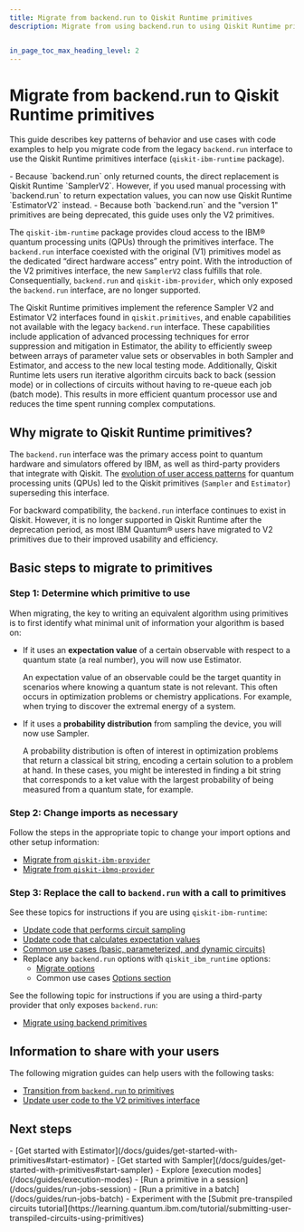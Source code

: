 ```yaml
---
title: Migrate from backend.run to Qiskit Runtime primitives
description: Migrate from using backend.run to using Qiskit Runtime primitives (qiskit-ibm-runtime)


in_page_toc_max_heading_level: 2
---
```


<span id="migrate-to-qr"></span>
# Migrate from backend.run to Qiskit Runtime primitives

This guide describes key patterns of behavior and use cases with code
examples to help you migrate code from the legacy `backend.run` interface to use the Qiskit Runtime primitives interface (`qiskit-ibm-runtime` package).

<Admonition type="note" title="Notes">
- Because `backend.run` only returned counts, the direct replacement is Qiskit Runtime `SamplerV2`.  However, if you used manual processing with `backend.run` to return expectation values, you can now use Qiskit Runtime `EstimatorV2` instead.
- Because both `backend.run` and the "version 1" primitives are being deprecated, this guide uses only the V2 primitives.
</Admonition>

The `qiskit-ibm-runtime` package provides cloud access to the IBM&reg; quantum processing units  (QPUs) through the primitives interface. The `backend.run` interface coexisted with the original (V1) primitives model as the dedicated “direct hardware access” entry point.  With the introduction of the V2 primitives interface, the new `SamplerV2` class fulfills that role. Consequentially, `backend.run` and `qiskit-ibm-provider`, which only exposed the `backend.run` interface, are no longer supported.

The Qiskit Runtime primitives implement the reference Sampler V2 and Estimator V2 interfaces found in `qiskit.primitives`, and enable capabilities not available with the legacy `backend.run` interface. These capabilities include application of advanced processing techniques for error suppression and mitigation in Estimator, the ability to efficiently sweep between arrays of parameter value sets or observables in both Sampler and Estimator, and access to the new local testing mode. Additionally, Qiskit Runtime lets users run iterative algorithm circuits back to back (session mode) or in collections of circuits without having to re-queue each job (batch mode). This results in more efficient quantum processor use and reduces the time spent running complex computations.

## Why migrate to Qiskit Runtime primitives?

The `backend.run` interface was the primary access point to quantum hardware and simulators offered by IBM, as well as third-party providers that integrate with Qiskit. The [evolution of user access patterns](/docs/guides/primitives#qpu-access-patterns) for quantum processing units (QPUs) led to the Qiskit primitives (`Sampler` and `Estimator`) superseding this interface.

For backward compatibility, the `backend.run` interface continues to exist in Qiskit. However, it is no longer supported
in Qiskit Runtime after the deprecation period, as most IBM Quantum&reg; users have migrated to V2 primitives due to their improved
usability and efficiency.

## Basic steps to migrate to primitives

### Step 1: Determine which primitive to use

When migrating, the key to writing an equivalent algorithm using
primitives is to first identify what minimal unit of information
your algorithm is based on:

-   If it uses an **expectation value** of a certain observable with respect to a quantum state (a real number), you will now use Estimator.

    An expectation value of an observable could be the target quantity in scenarios where knowing a quantum state is not relevant. This often occurs in optimization problems or chemistry applications. For example, when trying to discover the extremal energy of a system.
-   If it uses a **probability distribution** from sampling the device, you will now use Sampler.


    A probability distribution is often of interest in optimization problems that return a classical bit string, encoding a certain solution to a problem at hand. In these cases, you might be interested in finding a bit string that corresponds to a ket value with the largest probability of being measured from a quantum state, for example.

### Step 2: Change imports as necessary

Follow the steps in the appropriate topic to change your import options and other setup information:

- [Migrate from `qiskit-ibm-provider`](qiskit-runtime-from-ibm-provider)
- [Migrate from `qiskit-ibmq-provider`](qiskit-runtime-from-ibmq-provider)

### Step 3: Replace the call to `backend.run` with a call to primitives

See these topics for instructions if you are using `qiskit-ibm-runtime`:

-  [Update code that performs circuit sampling](qiskit-runtime-examples#sampler-algorithm)
-  [Update code that calculates expectation values](qiskit-runtime-examples#estimator-algorithm)
-  [Common use cases (basic, parameterized, and dynamic circuits)](qiskit-runtime-use-case)
-  Replace any `backend.run` options with `qiskit_ibm_runtime` options:
    - [Migrate options](qiskit-runtime-options)
    - Common use cases [Options section](qiskit-runtime-use-case#migrate-options)

See the following topic for instructions if you are using a third-party provider that only exposes `backend.run`:

- [Migrate using backend primitives](qiskit-backend-primitives)

## Information to share with your users

The following migration guides can help users with the following tasks:

- [Transition from `backend.run` to primitives](/docs/migration-guides/qiskit-runtime)
- [Update user code to the V2 primitives interface](/docs/migration-guides/v2-primitives)

## Next steps

<Admonition type="tip" title="Recommendations">
    - [Get started with Estimator](/docs/guides/get-started-with-primitives#start-estimator)
    - [Get started with Sampler](/docs/guides/get-started-with-primitives#start-sampler)
    - Explore [execution modes](/docs/guides/execution-modes)
    - [Run a primitive in a session](/docs/guides/run-jobs-session)
    - [Run a primitive in a batch](/docs/guides/run-jobs-batch)
    - Experiment with the [Submit pre-transpiled circuits tutorial](https://learning.quantum.ibm.com/tutorial/submitting-user-transpiled-circuits-using-primitives)

</Admonition>
